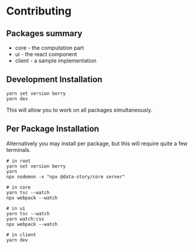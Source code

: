 # Contributing
## Packages summary
* core - the computation part
* ui - the react component
* client - a sample implementation

## Development Installation
```
yarn set version berry
yarn dev
```
This will allow you to work on all packages simultaneously.

## Per Package Installation
Alternatively you may install per package, but this will require quite a few terminals.

```
# in root
yarn set version berry
yarn
npx nodemon -x "npx @data-story/core server"

# in core
yarn tsc --watch
npx webpack --watch

# in ui
yarn tsc --watch
yarn watch:css
npx webpack --watch

# in client
yarn dev
```